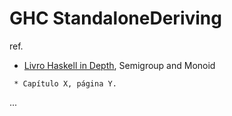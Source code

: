 = GHC StandaloneDeriving =

ref.
* [[Livro Haskell in Depth]], Semigroup and Monoid
  * Capítulo X, página Y.
...

